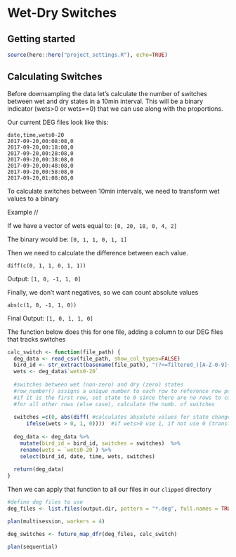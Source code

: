 
# Wet-Dry Switches

## Getting started

```r
source(here::here("project_settings.R"), echo=TRUE)

```


## Calculating Switches

Before downsampling the data let's calculate the number of switches between wet and dry states in a 10min interval.
This will be a binary indicator (wets>0 or wets==0) that we can use along with the proportions.

Our current DEG files look like this:
```
date,time,wets0-20
2017-09-20,00:08:08,0
2017-09-20,00:18:08,0
2017-09-20,00:28:08,0
2017-09-20,00:38:08,0
2017-09-20,00:48:08,0
2017-09-20,00:58:08,0
2017-09-20,01:08:08,0
```

To calculate switches between 10min intervals, we need to transform wet values to a binary 

Example //

If we have a vector of wets equal to:
```[0, 20, 18, 0, 4, 2]```

The binary would be:
```[0, 1, 1, 0, 1, 1]```
        
Then we need to calculate the difference between each value.
  
  ```diff(c(0, 1, 1, 0, 1, 1))```
  
  Output:
  ```[1, 0, -1, 1, 0]```

Finally, we don't want negatives, so we can count absolute values
  
  ```abs(c(1, 0, -1, 1, 0))```
  
  Final Output:
  ```[1, 0, 1, 1, 0]```

The function below does this for one file, adding a column to our DEG files that tracks switches

```r
calc_switch <- function(file_path) {
  deg_data <- read_csv(file_path, show_col_types=FALSE)
  bird_id <- str_extract(basename(file_path), "(?<=filtered_)[A-Z-0-9]{5}")
  wets <- deg_data$`wets0-20`
  
  #switches between wet (non-zero) and dry (zero) states
  #row_number() assigns a unique number to each row to reference row positions
  #if it is the first row, set state to 0 since there are no rows to compare with
  #for all other rows (else case), calculate the numb. of switches 
  
  switches =c(0, abs(diff( #calculates absolute values for state changes (1 or -1 depending on direction)
      ifelse(wets > 0, 1, 0))))  #if wets>0 use 1, if not use 0 (transforms wets to binary)
  
  deg_data <- deg_data %>%
    mutate(bird_id = bird_id, switches = switches)  %>%
    rename(wets = `wets0-20`) %>%
    select(bird_id, date, time, wets, switches)
  
  return(deg_data)
}
```

Then we can apply that function to all our files in our `clipped` directory
```r

#define deg files to use
deg_files <- list.files(output.dir, pattern = "*.deg", full.names = TRUE)#[1:10] #add if you want to subset

plan(multisession, workers = 4)

deg_switches <- future_map_dfr(deg_files, calc_switch)

plan(sequential)

```


